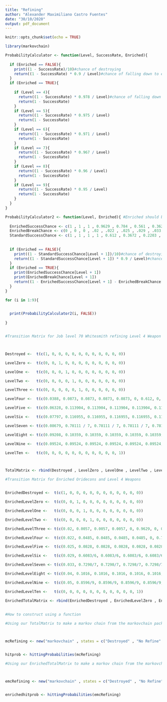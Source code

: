 ```yaml
---
title: "Refining"
author: "Alexander Maximiliano Castro Fuentes"
date: "30/10/2020"
output: pdf_document
---
```


```r
knitr::opts_chunk$set(echo = TRUE)
```



```r

library(markovchain)


```


```r

ProbabilityCalculator <- function(Level, SuccessRate, Enriched){
  
  if (Enriched == FALSE){
    print((1 - SuccessRate)/10)#chance of destroying
    return((1 - SuccessRate) * 0.9 / Level)#chance of falling down to each level
  }
  if (Enriched == TRUE){
  
    if (Level == 4){
      return((1 - SuccessRate) * 0.978 / Level)#chance of falling down to each level
      return(1 - SuccessRate)
    }
    if (Level == 5){
      return((1 - SuccessRate) * 0.975 / Level)
      return(1 - SuccessRate)
    }
    if (Level == 6){
      return((1 - SuccessRate) * 0.971 / Level)
      return(1 - SuccessRate)
    }
    if (Level == 7){
      return((1 - SuccessRate) * 0.967 / Level)
      return(1 - SuccessRate)
    }
    if (Level == 8){
      return((1 - SuccessRate) * 0.96 / Level)
      return(1 - SuccessRate)
    }
    if (Level == 9){
      return((1 - SuccessRate) * 0.95 / Level)
      return(1 - SuccessRate)
    }
  }
}
```



```r

ProbabilityCalculator2 <- function(Level, Enriched){ #Enriched should be TRUE or FALSE, Level should be the level of refine you currently are.
  
  EnrichedSuccessChance <- c(1 , 1 , 1 , 0.9629 , 0.784 , 0.561 , 0.3627 , 0.2372 , 0.1472 , 0.0904)
  EnrichedBreakChance <- c(0 , 0 , 0 , .02 , .022 , .025 , .029 , .033 , .04 , .05)
  StandardSuccessChance <- c(1 , 1 , 1 , 1 , 0.612 , 0.3672 , 0.2203 , 0.1296 , 0.0792 , 0.0476)
  
  
  if (Enriched == FALSE){
    print((1 - StandardSuccessChance[Level + 1])/10)#chance of destroying
    return((1 - StandardSuccessChance[Level + 1]) * 0.9 / Level)#chance of falling down to each level
  }
  if (Enriched == TRUE){
    print(EnrichedSuccessChance[Level + 1])
    print(EnrichedBreakChance[Level + 1])
    return((1 - EnrichedSuccessChance[Level + 1] - EnrichedBreakChance[Level + 1]) / Level)#chance of falling down to each level
  }
}
```


```r


for (i in 1:9){
  

  print(ProbabilityCalculator2(i, FALSE))
  
}



```








```r


#Transition Matrix for Job level 70 Whitesmith refining Level 4 Weapon



Destroyed <-  t(c(1, 0, 0, 0, 0, 0, 0, 0, 0, 0, 0, 0))

LevelZero <-  t(c(0, 0, 1, 0, 0, 0, 0, 0, 0, 0, 0, 0))

LevelOne <-   t(c(0, 0, 0, 1, 0, 0, 0, 0, 0, 0, 0, 0))

LevelTwo <-   t(c(0, 0, 0, 0, 1, 0, 0, 0, 0, 0, 0, 0))

LevelThree <- t(c(0, 0, 0, 0, 0, 1, 0, 0, 0, 0, 0, 0))

LevelFour <-  t(c(0.0388, 0.0873, 0.0873, 0.0873, 0.0873, 0, 0.612, 0, 0, 0, 0, 0))

LevelFive <-  t(c(0.06328, 0.113904, 0.113904, 0.113904, 0.113904, 0.113904, 0, 0.3672, 0, 0, 0, 0))

LevelSix <-   t(c(0.07797, 0.116955, 0.116955, 0.116955, 0.116955, 0.116955, 0.116955, 0, 0.2203, 0, 0, 0))

LevelSeven <- t(c(0.08679, 0.78111 / 7, 0.78111 / 7, 0.78111 / 7, 0.78111 / 7, 0.78111 / 7, 0.78111 / 7, 0.78111 / 7, 0, 0.1321, 0, 0))

LevelEight <- t(c(0.09208, 0.10359, 0.10359, 0.10359, 0.10359, 0.10359, 0.10359, 0.10359, 0.10359, 0, 0.0792, 0))

LevelNine <-  t(c(0.09524, 0.09524, 0.09524, 0.09524, 0.09524, 0.09524, 0.09524, 0.09524, 0.09524, 0.09524, 0, 0.0476))

LevelTen <-   t(c(0, 0, 0, 0, 0, 0, 0, 0, 0, 0, 0, 1))



TotalMatrix <- rbind(Destroyed , LevelZero , LevelOne , LevelTwo , LevelThree , LevelFour , LevelFive , LevelSix , LevelSeven , LevelEight , LevelNine , LevelTen)

```



```r

#Transition Matrix for Enriched Oridecons and Level 4 Weapons


EnrichedDestroyed <-  t(c(1, 0, 0, 0, 0, 0, 0, 0, 0, 0, 0, 0))

EnrichedLevelZero <-  t(c(0, 0, 1, 0, 0, 0, 0, 0, 0, 0, 0, 0))

EnrichedLevelOne <-   t(c(0, 0, 0, 1, 0, 0, 0, 0, 0, 0, 0, 0))

EnrichedLevelTwo <-   t(c(0, 0, 0, 0, 1, 0, 0, 0, 0, 0, 0, 0))

EnrichedLevelThree <- t(c(0.02, 0.0057, 0.0057, 0.0057, 0, 0.9629, 0, 0, 0, 0, 0, 0))

EnrichedLevelFour <-  t(c(0.022, 0.0485, 0.0485, 0.0485, 0.0485, 0, 0.784, 0, 0, 0, 0, 0))

EnrichedLevelFive <-  t(c(0.025, 0.0828, 0.0828, 0.0828, 0.0828, 0.0828, 0, 0.561, 0, 0, 0, 0))

EnrichedLevelSix <-   t(c(0.029, 0.6083/6, 0.6083/6, 0.6083/6, 0.6083/6, 0.6083/6, 0.6083/6, 0, 0.3627, 0, 0, 0))

EnrichedLevelSeven <- t(c(0.033, 0.7298/7, 0.7298/7, 0.7298/7, 0.7298/7, 0.7298/7, 0.7298/7, 0.7298/7, 0, 0.2372, 0, 0))

EnrichedLevelEight <- t(c(0.04, 0.1016, 0.1016, 0.1016, 0.1016, 0.1016, 0.1016, 0.1016, 0.1016, 0, 0.1472, 0))

EnrichedLevelNine <-  t(c(0.05, 0.8596/9, 0.8596/9, 0.8596/9, 0.8596/9, 0.8596/9, 0.8596/9, 0.8596/9, 0.8596/9, 0.8596/9, 0, 0.0904))

EnrichedLevelTen <-   t(c(0, 0, 0, 0, 0, 0, 0, 0, 0, 0, 0, 1))

EnrichedTotalMatrix <- rbind(EnrichedDestroyed , EnrichedLevelZero , EnrichedLevelOne , EnrichedLevelTwo , EnrichedLevelThree , EnrichedLevelFour , EnrichedLevelFive , EnrichedLevelSix , EnrichedLevelSeven , EnrichedLevelEight , EnrichedLevelNine , EnrichedLevelTen)
  
  
#How to construct using a function


```






```r

#Using our TotalMatrix to make a markov chain from the markovchain package



mcRefining <- new("markovchain" , states = c("Destroyed" , "No Refine" , "+1" , "+2" , "+3" , "+4" , "+5" , "+6" , "+7" , "+8" , "+9" , "+10") , byrow = TRUE , transitionMatrix = TotalMatrix , name = "Refining")


hitprob <- hittingProbabilities(mcRefining)

```





```r

#Using our EnrichedTotalMatrix to make a markov chain from the markovchain package



emcRefining <- new("markovchain" , states = c("Destroyed" , "No Refine" , "+1" , "+2" , "+3" , "+4" , "+5" , "+6" , "+7" , "+8" , "+9" , "+10") , byrow = TRUE , transitionMatrix = EnrichedTotalMatrix , name = "EnrichedRefining")


enrichedhitprob <- hittingProbabilities(emcRefining)

```

